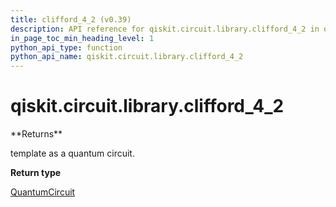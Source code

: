 ```yaml
---
title: clifford_4_2 (v0.39)
description: API reference for qiskit.circuit.library.clifford_4_2 in qiskit v0.39
in_page_toc_min_heading_level: 1
python_api_type: function
python_api_name: qiskit.circuit.library.clifford_4_2
---
```


<span id="qiskit-circuit-library-clifford-4-2" />

# qiskit.circuit.library.clifford\_4\_2

<Function id="qiskit.circuit.library.clifford_4_2" isDedicatedPage={true} github="https://github.com/qiskit/qiskit/tree/stable/0.22/qiskit/circuit/library/templates/clifford/clifford_4_2.py" signature="clifford_4_2()">
  **Returns**

  template as a quantum circuit.

  **Return type**

  [QuantumCircuit](qiskit.circuit.QuantumCircuit "qiskit.circuit.QuantumCircuit")
</Function>

